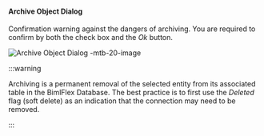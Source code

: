 #### Archive Object Dialog

Confirmation warning against the dangers of archiving.  You are required to confirm by both the check box and the *Ok* button.

![Archive Object Dialog -mtb-20-image](/img/bimlflex/bimlflex-app-dialog-archive-object-single.png "Archive Object Dialog")



:::warning

Archiving is a permanent removal of the selected entity from its associated table in the BimlFlex Database. The best practice is to first use the *Deleted* flag (soft delete) as an indication that the connection may need to be removed.

:::

